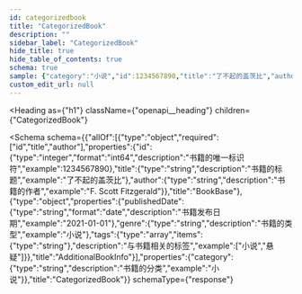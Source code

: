 ```yaml
---
id: categorizedbook
title: "CategorizedBook"
description: ""
sidebar_label: "CategorizedBook"
hide_title: true
hide_table_of_contents: true
schema: true
sample: {"category":"小说","id":1234567890,"title":"了不起的盖茨比","author":"F. Scott Fitzgerald","publishedDate":"2021-01-01","genre":"小说","tags":["小说","悬疑"]}
custom_edit_url: null
---
```



<Heading
  as={"h1"}
  className={"openapi__heading"}
  children={"CategorizedBook"}
>
</Heading>




<Schema
  schema={{"allOf":[{"type":"object","required":["id","title","author"],"properties":{"id":{"type":"integer","format":"int64","description":"书籍的唯一标识符","example":1234567890},"title":{"type":"string","description":"书籍的标题","example":"了不起的盖茨比"},"author":{"type":"string","description":"书籍的作者","example":"F. Scott Fitzgerald"}},"title":"BookBase"},{"type":"object","properties":{"publishedDate":{"type":"string","format":"date","description":"书籍发布日期","example":"2021-01-01"},"genre":{"type":"string","description":"书籍的类型","example":"小说"},"tags":{"type":"array","items":{"type":"string"},"description":"与书籍相关的标签","example":["小说","悬疑"]}},"title":"AdditionalBookInfo"}],"properties":{"category":{"type":"string","description":"书籍的分类","example":"小说"}},"title":"CategorizedBook"}}
  schemaType={"response"}
>
  
</Schema>
            